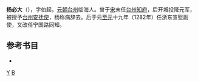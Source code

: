 '''杨必大'''（{{bd|1227年||1294年|catIdx=Y}}），字伯起，[[元朝|元朝]][[台州|台州]]临海人。曾于[[宋|宋]]末任[[台州知府|台州知府]]，后开城投降元军，被授予[[台州安抚使|台州安抚使]]，杨称病辞去。后于元[[至元_(忽必烈)|至元]]十九年（1282年）任浙东宣慰副使，又改任宁国路同知。
==参考书目==
*{{cite book|author=澹泊 |title= 《中国名人志》 |year=2001 |publisher=中国档案出版社  |location=北京市西城区 |isbn=7801661451 }}
{{元朝人物小作品}}
[[Category:台州人|Y]]
[[Category:杨姓|B]]